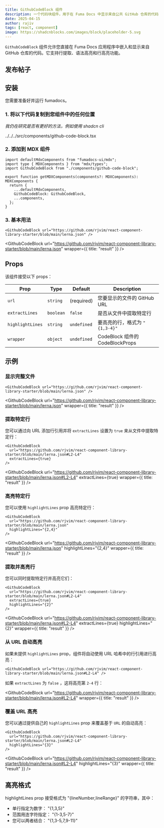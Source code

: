 ```yaml
---
title: GithubCodeBlock 组件
description: 一个代码块组件，用于在 Fuma Docs 中显示来自公共 GitHub 仓库的代码
date: 2025-04-15
author: rajiv
tags: [react, component]
image: https://shadcnblocks.com/images/block/placeholder-5.svg
---
```


`GithubCodeBlock` 组件允许您直接在 Fuma Docs 应用程序中嵌入和显示来自 GitHub 仓库的代码。它支持行提取、语法高亮和行高亮功能。

## 发布帖子

<XEmbed url="https://x.com/rjv_im/status/1912033485285376492" width={325} />

## 安装

您需要准备好并运行 fumadocs。

### 1. 将以下代码复制到您组件中的任何位置

_我仍在研究是否有更好的方法，例如使用 shadcn cli_

<include lang="tsx" meta='title="github-code-block.tsx"'>
  ../../../src/components/github-code-block.tsx
</include>

### 2. 添加到 MDX 组件

```tsx title="mdx-components.tsx"
import defaultMdxComponents from "fumadocs-ui/mdx";
import type { MDXComponents } from "mdx/types";
import GithubCodeBlock from "./components/github-code-block";

export function getMDXComponents(components?: MDXComponents): MDXComponents {
  return {
    ...defaultMdxComponents,
    GithubCodeBlock: GithubCodeBlock,
    ...components,
  };
}
```

### 3. 基本用法

```tsx title="usage"
<GithubCodeBlock url="https://github.com/rjvim/react-component-library-starter/blob/main/lerna.json" />
```

<GithubCodeBlock
  url="https://github.com/rjvim/react-component-library-starter/blob/main/lerna.json"
  wrapper={{ title: "result" }}
/>

## Props

该组件接受以下 props：



| Prop             | Type      | Default     | Description                                                  |
| ---------------- | --------- | ----------- | ------------------------------------------------------------ |
| `url`            | `string`  | (required)  | 您要显示的文件的 GitHub URL                                     |
| `extractLines`   | `boolean` | `false`     | 是否从文件中提取特定行                                           |
| `highlightLines` | `string`  | `undefined` | 要高亮的行，格式为 ` "{1,3-4}" `                                |
| `wrapper`        | `object`  | `undefined` | CodeBlock 组件的 CodeBlockProps                               |

## 示例

### 显示完整文件

```tsx title="usage"
<GithubCodeBlock url="https://github.com/rjvim/react-component-library-starter/blob/main/lerna.json" />
```

<GithubCodeBlock
  url="https://github.com/rjvim/react-component-library-starter/blob/main/lerna.json"
  wrapper={{ title: "result" }}
/>

### 提取特定行

您可以通过向 URL 添加行引用并将 `extractLines` 设置为 `true` 来从文件中提取特定行：

```tsx title="usage"
<GithubCodeBlock
  url="https://github.com/rjvim/react-component-library-starter/blob/main/lerna.json#L2-L4"
  extractLines={true}
/>
```

<GithubCodeBlock
  url="https://github.com/rjvim/react-component-library-starter/blob/main/lerna.json#L2-L4"
  extractLines={true}
  wrapper={{ title: "result" }}
/>

### 高亮特定行

您可以使用 `highlightLines` prop 高亮特定行：

```tsx title="usage"
<GithubCodeBlock
  url="https://github.com/rjvim/react-component-library-starter/blob/main/lerna.json"
  highlightLines="{2,4}"
/>
```

<GithubCodeBlock
  url="https://github.com/rjvim/react-component-library-starter/blob/main/lerna.json"
  highlightLines="{2,4}"
  wrapper={{ title: "result" }}
/>

### 提取并高亮行

您可以同时提取特定行并高亮它们：

```tsx title="usage"
<GithubCodeBlock
  url="https://github.com/rjvim/react-component-library-starter/blob/main/lerna.json#L2-L4"
  extractLines={true}
  highlightLines="{2}"
/>
```

<GithubCodeBlock
  url="https://github.com/rjvim/react-component-library-starter/blob/main/lerna.json#L2-L4"
  extractLines={true}
  highlightLines="{2}"
  wrapper={{ title: "result" }}
/>

### 从 URL 自动高亮

如果未提供 `highlightLines` prop，组件将自动使用 URL 哈希中的行引用进行高亮：

```tsx title="usage"
<GithubCodeBlock url="https://github.com/rjvim/react-component-library-starter/blob/main/lerna.json#L2-L4" />
```

如果 `extractLines` 为 `false` ，这将高亮第 `2-4` 行：

<GithubCodeBlock
  url="https://github.com/rjvim/react-component-library-starter/blob/main/lerna.json#L2-L4"
  wrapper={{ title: "result" }}
/>

### 覆盖 URL 高亮

您可以通过提供自己的 `highlightLines` prop 来覆盖基于 `URL` 的自动高亮：

```tsx title="usage"
<GithubCodeBlock
  url="https://github.com/rjvim/react-component-library-starter/blob/main/lerna.json#L2-L4"
  highlightLines="{3}"
/>
```

<GithubCodeBlock
  url="https://github.com/rjvim/react-component-library-starter/blob/main/lerna.json#L2-L4"
  highlightLines="{3}"
  wrapper={{ title: "result" }}
/>

## 高亮格式

highlightLines prop 接受格式为 "{lineNumber,lineRange}" 的字符串，其中：

- 单行指定为数字： "{1,3,5}"
- 范围用连字符指定： "{1-3,5-7}"
- 您可以两者结合： "{1,3-5,7,9-11}"
